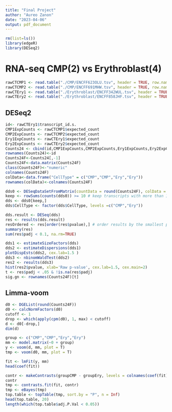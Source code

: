 ```yaml
---
title: "Final Project"
author: "Aureo Zanon"
date: "2023-04-06"
output: pdf_document
---
```

```r
rm(list=ls())
library(edgeR)
library(DESeq2)
```


# RNA-seq CMP(2) vs Erythroblast(4)

```r
rawCTCMP1 <- read.table("./CMP/ENCFF623OLU.tsv", header = TRUE, row.names = 1)
rawCTCMP2 <- read.table("./CMP/ENCFF691MHW.tsv", header = TRUE, row.names = 1)
rawCTEry1 <- read.table("./Erythroblast/ENCFF342WUL.tsv", header = TRUE, row.names = 1)
rawCTEry2 <- read.table("./Erythroblast/ENCFF858JHF.tsv", header = TRUE, row.names = 1)
```


## DESeq2
```r
id<- rawCTEry1$transcript_id.s.
CMP1ExpCounts <- rawCTCMP1$expected_count
CMP2ExpCounts <- rawCTCMP2$expected_count
Ery1ExpCounts <- rawCTEry1$expected_count
Ery2ExpCounts <- rawCTEry2$expected_count
Counts24 <- cbind(id,CMP1ExpCounts,CMP2ExpCounts,Ery1ExpCounts,Ery2ExpCounts)
rownames(Counts24)<-id
Counts24F<-Counts24[,-1]
Counts24F<-data.matrix(Counts24F)
class(Counts24F)<-"numeric"
colnames(Counts24F)
colData<-data.frame("CellType" = c("CMP","CMP","Ery","Ery"))
rownames(colData)<-colnames(Counts24F)
```



```r
dds0 <- DESeqDataSetFromMatrix(countData = round(Counts24F), colData = colData, design= ~ CellType)
keep <- rowSums(counts(dds0)) >= 10 # keep transcripts with more than 10 reads
dds <- dds0[keep,]
dds$CellType <- factor(dds$CellType, levels =c("CMP","Ery"))
```

```r
dds.result <- DESeq(dds)
res <- results(dds.result)
resOrdered <- res[order(res$pvalue),] # order results by the smallest p-value
summary(res)
sum(res$padj < 0.1, na.rm=TRUE)
```


```r
dds1 <- estimateSizeFactors(dds) 
dds2 <- estimateDispersions(dds1) 
plotDispEsts(dds2, cex.lab=1.5 ) 
dds3 <- nbinomWaldTest(dds2) 
res2 <- results(dds3)
hist(res2$pvalue, xlab='Raw p-value', cex.lab=1.5, cex.main=2)
t <- res$padj < .05 & !is.na(res$padj)
sig.gn <- rownames(Counts24F)[t]
```

## Limma-voom
```r
d0 <- DGEList(round(Counts24F))
d0 <- calcNormFactors(d0)
cutoff <- 1
drop <- which(apply(cpm(d0), 1, max) < cutoff)
d <- d0[-drop,] 
dim(d)
```

```r
group <- c("CMP","CMP","Ery","Ery")
mm <- model.matrix(~0 + group)
y <- voom(d, mm, plot = T)
tmp <- voom(d0, mm, plot = T)
```

```r
fit <- lmFit(y, mm)
head(coef(fit))
```

```r
contr <- makeContrasts(groupCMP - groupEry, levels = colnames(coef(fit)))
contr
tmp <- contrasts.fit(fit, contr)
tmp <- eBayes(tmp)
top.table <- topTable(tmp, sort.by = "P", n = Inf)
head(top.table, 20)
length(which(top.table$adj.P.Val < 0.05))
```

